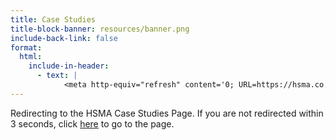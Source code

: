 ```yaml
---
title: Case Studies
title-block-banner: resources/banner.png
include-back-link: false
format:
  html:
    include-in-header:
      - text: |
            <meta http-equiv="refresh" content='0; URL=https://hsma.co.uk/impact_stories.html'></meta>
---
```


Redirecting to the HSMA Case Studies Page. If you are not redirected within 3 seconds, click [here](https://hsma.co.uk/impact_stories.html) to go to the page.
